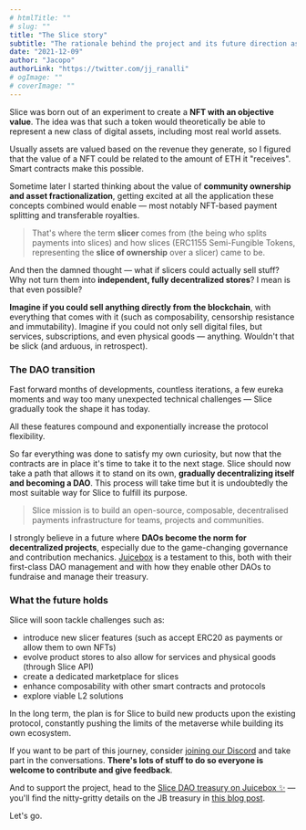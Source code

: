 ```yaml
---
# htmlTitle: ""
# slug: ""
title: "The Slice story"
subtitle: "The rationale behind the project and its future direction as a DAO"
date: "2021-12-09"
author: "Jacopo"
authorLink: "https://twitter.com/jj_ranalli"
# ogImage: ""
# coverImage: ""
---
```


Slice was born out of an experiment to create a **NFT with an objective value**. The idea was that such a token would theoretically be able to represent a new class of digital assets, including most real world assets.

Usually assets are valued based on the revenue they generate, so I figured that the value of a NFT could be related to the amount of ETH it "receives". Smart contracts make this possible.

Sometime later I started thinking about the value of **community ownership and asset fractionalization**, getting excited at all the application these concepts combined would enable — most notably NFT-based payment splitting and transferable royalties.

> That's where the term **slicer** comes from (the being who splits payments into slices) and how slices (ERC1155 Semi-Fungible Tokens, representing the **slice of ownership** over a slicer) came to be.

And then the damned thought — what if slicers could actually sell stuff? Why not turn them into **independent, fully decentralized stores**? I mean is that even possible?

**Imagine if you could sell anything directly from the blockchain**, with everything that comes with it (such as composability, censorship resistance and immutability). Imagine if you could not only sell digital files, but services, subscriptions, and even physical goods — anything. Wouldn't that be slick (and arduous, in retrospect).

### The DAO transition

Fast forward months of developments, countless iterations, a few eureka moments and way too many unexpected technical challenges — Slice gradually took the shape it has today.

All these features compound and exponentially increase the protocol flexibility.

So far everything was done to satisfy my own curiosity, but now that the contracts are in place it's time to take it to the next stage. Slice should now take a path that allows it to stand on its own, **gradually decentralizing itself and becoming a DAO**. This process will take time but it is undoubtedly the most suitable way for Slice to fulfill its purpose.

> Slice mission is to build an open-source, composable, decentralised payments infrastructure for teams, projects and communities.

I strongly believe in a future where **DAOs become the norm for decentralized projects**, especially due to the game-changing governance and contribution mechanics. [Juicebox](https://juicebox.money/p/slice) is a testament to this, both with their first-class DAO management and with how they enable other DAOs to fundraise and manage their treasury.

### What the future holds

Slice will soon tackle challenges such as:

- introduce new slicer features (such as accept ERC20 as payments or allow them to own NFTs)
- evolve product stores to also allow for services and physical goods (through Slice API)
- create a dedicated marketplace for slices
- enhance composability with other smart contracts and protocols
- explore viable L2 solutions

In the long term, the plan is for Slice to build new products upon the existing protocol, constantly pushing the limits of the metaverse while building its own ecosystem.

If you want to be part of this journey, consider [joining our Discord](https://discord.gg/CdyHUzdZks) and take part in the conversations. **There's lots of stuff to do so everyone is welcome to contribute and give feedback**.

And to support the project, head to the [Slice DAO treasury on Juicebox ✨](https://juicebox.money/p/slice) — you'll find the nitty-gritty details on the JB treasury in [this blog post](/blog/treasury).

Let's go.
